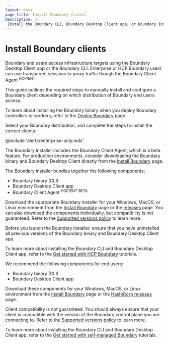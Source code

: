 ```yaml
---
layout: docs
page_title: Install Boundary clients
description: >-
 Install the Boundary CLI, Boundary Desktop Client app, or Boundary installer for Boundary Enterprise or Community Edition on Windows, MacOS, or Linux.
---
```


# Install Boundary clients

Boundary end users access infrastructure targets using the Boundary Desktop Client app or the Boundary CLI. Enterprise or HCP Boundary users can use transparent sessions to proxy traffic though the Boundary Client Agent <sup>HCP/ENT</sup>.

This guide outlines the required steps to manually install and configure a Boundary client depending on which distribution of Boundary end users access.

To learn about installing the Boundary binary when you deploy Boundary controllers or workers, refer to the [Deploy Boundary](/boundary/docs/install-boundary/deploy) page.

Select your Boundary distribution, and complete the steps to install the
correct clients:

<Tabs>
<Tab heading="Enterprise">

@include 'alerts/enterprise-only.mdx'

<Note>

  The Boundary installer includes the Boundary Client Agent, which is a beta feature. For production environments, consider downloading the Boundary binary and Boundary Desktop Client directly from the [Install Boundary](/boundary/install) page.

</Note>

The Boundary installer bundles together the following components:

- Boundary binary (CLI)
- Boundary Desktop Client app
- Boundary Client Agent <sup>HCP/ENT</sup> <sup>BETA</sup>

Download the appropriate Boundary installer for your Windows, MacOS, or Linux environment from the [Install Boundary](/boundary/install#installer) page or the [releases](https://releases.hashicorp.com/boundary-installer) page. You can also download the components individually, but compatibility is not guaranteed. Refer to the [Supported versions policy](/boundary/docs/enterprise/supported-versions#control-plane-and-client-cli-compatibility) to learn more.

<Warning>

  Before you launch the Boundary installer, ensure that you have uninstalled all previous versions of the Boundary binary and Boundary Desktop Client app.

</Warning>

To learn more about installing the Boundary CLI and Boundary Desktop Client app, refer to the [Get started with HCP Boundary](/boundary/tutorials/get-started-hcp) tutorials. 

</Tab>
<Tab heading="Community Edition">

We recommend the following components for end users:

- Boundary binary (CLI)
- Boundary Desktop Client app

Download these components for your Windows, MacOS, or Linux environment from the [Install Boundary](/boundary/install) page or the [HashiCorp releases](https://releases.hashicorp.com/) page. 

<Warning>

Client compatibility is not guaranteed. You should always ensure that your client is compatible with the version of the Boundary control plane you are connecting to. Refer to the [Supported versions policy](/boundary/docs/enterprise/supported-versions#control-plane-and-client-cli-compatibility) to learn more.

</Warning>

To learn more about installing the Boundary CLI and Boundary Desktop Client app, refer to the [Get started with self-managed Boundary](/boundary/tutorials/get-started-community) tutorials. 

</Tab>
</Tabs>